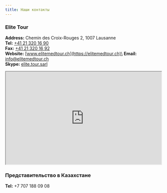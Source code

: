 ```yaml
---
title: Наши контакты
---
```


### **Elite Tour**

**Address:** Chemin des Croix-Rouges 2, 1007 Lausanne\
**Tel:** [+41 21 320 16 90](tel:+41213201690)\
**Fax:** [+41 21 320 16 92](fax:+41213201692)\
**Website:** [www.elitemedtour.ch](https://elitemedtour.ch)\
**Email:** [info@elitemedtour.ch](mailto:info@elitemedtour.ch)\
**Skype:** [elite.tour.sarl](skype:elite.tour.sarl)

<iframe
  width="100%"
  height="300"
  loading="lazy"
  allowFullScreen=""
  style={{ border: 0 }}
  referrerPolicy="no-referrer-when-downgrade"
  src="https://www.google.com/maps/embed?pb=!1m18!1m12!1m3!1d1942.6798981357663!2d6.620144825267119!3d46.521237683201555!2m3!1f0!2f0!3f0!3m2!1i1024!2i768!4f13.1!3m3!1m2!1s0x478c2e2bb155d41f%3A0x36d95dba29f7d762!2sElite%20Tour!5e0!3m2!1sen!2sus!4v1689048144287!5m2!1sen!2sus"
></iframe>

### **Представительство в Казахстане**

**Tel:** +7 707 188 09 08
